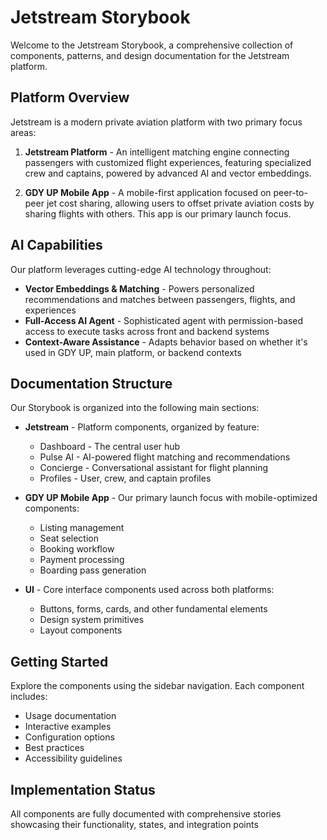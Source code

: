
<Meta title="Introduction" />

# Jetstream Storybook

Welcome to the Jetstream Storybook, a comprehensive collection of components, patterns, and design documentation for the Jetstream platform.

## Platform Overview

Jetstream is a modern private aviation platform with two primary focus areas:

1. **Jetstream Platform** - An intelligent matching engine connecting passengers with customized flight experiences, featuring specialized crew and captains, powered by advanced AI and vector embeddings.

2. **GDY UP Mobile App** - A mobile-first application focused on peer-to-peer jet cost sharing, allowing users to offset private aviation costs by sharing flights with others. This app is our primary launch focus.

## AI Capabilities

Our platform leverages cutting-edge AI technology throughout:

- **Vector Embeddings & Matching** - Powers personalized recommendations and matches between passengers, flights, and experiences
- **Full-Access AI Agent** - Sophisticated agent with permission-based access to execute tasks across front and backend systems
- **Context-Aware Assistance** - Adapts behavior based on whether it's used in GDY UP, main platform, or backend contexts

## Documentation Structure

Our Storybook is organized into the following main sections:

- **Jetstream** - Platform components, organized by feature:
  - Dashboard - The central user hub
  - Pulse AI - AI-powered flight matching and recommendations
  - Concierge - Conversational assistant for flight planning
  - Profiles - User, crew, and captain profiles

- **GDY UP Mobile App** - Our primary launch focus with mobile-optimized components:
  - Listing management
  - Seat selection
  - Booking workflow
  - Payment processing
  - Boarding pass generation

- **UI** - Core interface components used across both platforms:
  - Buttons, forms, cards, and other fundamental elements
  - Design system primitives
  - Layout components

## Getting Started

Explore the components using the sidebar navigation. Each component includes:

- Usage documentation
- Interactive examples
- Configuration options
- Best practices
- Accessibility guidelines

## Implementation Status

All components are fully documented with comprehensive stories showcasing their functionality, states, and integration points 